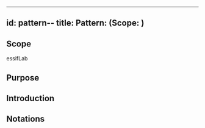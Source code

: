 
---
id: pattern-<ExistingScope>-<NewPattern>
title: Pattern: <NewPattern> (Scope: <ExistingScope>)
---
<!--A %%pattern%% captures a set of %%concepts:concept%%, relations between them, and rules or constraints that (instances) thereof comply with. As such, it is a concise and possibly formal description of a coherent set of ideas, a mental model if you will, that can be used to facilitate one's thinking about/with these concepts.
This file documents a pattern called `<NewPattern>` within the scope of `<ExistingScope>`.
Before completing this template, please change every instance of 
- `<ExistingScope>` into a text that refers to the %%scope%% within which the %%pattern%% is to be defiend;
- `<NewPattern>` into the name that will be used within `<ExistingScope>` to refer to that %%concept%%.
Then, provide contents for the sections as you wish. You MUST provide contents for the sections 'Scope' and 'Criteria'-->

## Scope
<!-- *REQUIRED* Short text (label, abbreviation) used to refer to the %%scope%% within which the %%concept%% is defined. The default is essifLab.-->
essifLab

## Purpose
<!-- Concisely describe what can you do with the pattern that is (at least) harder if you didn't have it.-->

## Introduction
<!-- Gently introduce the pattern, by referring to real-world situations and using colloquial terms, so that when someone has read the text, (s)he knows what it is about, and is ready to delve into the specifics of the pattern-->

## Notations
<!-- This (optional) section specifies the notations that are used, or refers to such a specification.-->

## <!-- any number of other sections, as is fit for describing the pattern -->
<!-- text as appropriate for such a section -->

<!--
---
## Footnotes

[//]: # This (optional) section contains any footnotes that may have been specified in the text above.

[^1]: the text for footnote [^1] goes here.

-->